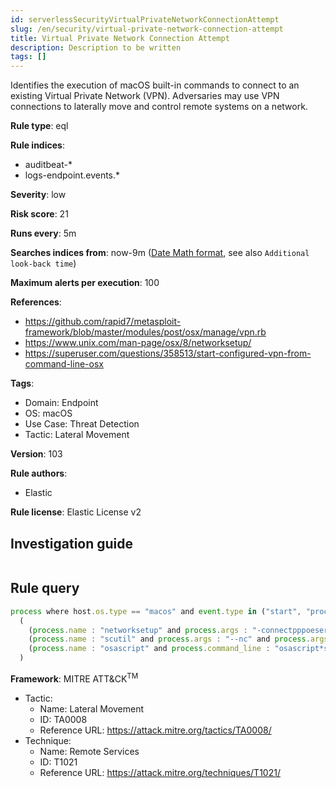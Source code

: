 ```yaml
---
id: serverlessSecurityVirtualPrivateNetworkConnectionAttempt
slug: /en/security/virtual-private-network-connection-attempt
title: Virtual Private Network Connection Attempt
description: Description to be written
tags: []
---
```


<div id="virtual-private-network-connection-attempt"></div>

Identifies the execution of macOS built-in commands to connect to an existing Virtual Private Network (VPN). Adversaries may use VPN connections to laterally move and control remote systems on a network.

**Rule type**: eql

**Rule indices**: 

* auditbeat-*
* logs-endpoint.events.*

**Severity**: low

**Risk score**: 21

**Runs every**: 5m

**Searches indices from**: now-9m ([Date Math format](((ref))/common-options.html#date-math), see also <DocLink id="serverlessSecurityRulesUiCreate" section="set-the-rules-schedule">`Additional look-back time`</DocLink>)

**Maximum alerts per execution**: 100

**References**: 

* https://github.com/rapid7/metasploit-framework/blob/master/modules/post/osx/manage/vpn.rb
* https://www.unix.com/man-page/osx/8/networksetup/
* https://superuser.com/questions/358513/start-configured-vpn-from-command-line-osx

**Tags**: 

* Domain: Endpoint
* OS: macOS
* Use Case: Threat Detection
* Tactic: Lateral Movement

**Version**: 103

**Rule authors**: 

* Elastic

**Rule license**: Elastic License v2

## Investigation guide

```markdown

```

## Rule query

```js
process where host.os.type == "macos" and event.type in ("start", "process_started") and
  (
    (process.name : "networksetup" and process.args : "-connectpppoeservice") or
    (process.name : "scutil" and process.args : "--nc" and process.args : "start") or
    (process.name : "osascript" and process.command_line : "osascript*set VPN to service*")
  )

```

**Framework**: MITRE ATT&CK<sup>TM</sup>

* Tactic:
    * Name: Lateral Movement
    * ID: TA0008
    * Reference URL: https://attack.mitre.org/tactics/TA0008/
* Technique:
    * Name: Remote Services
    * ID: T1021
    * Reference URL: https://attack.mitre.org/techniques/T1021/

